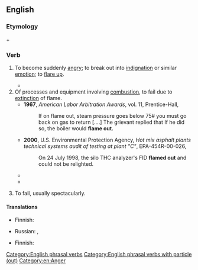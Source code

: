 {{also|flameout|flame-out}}

==English==

===Etymology===
{{m|en|flame}} + {{m|en|out}}

===Verb===
{{en-verb|*}}

# {{lb|en|now|rare}} To become suddenly [[angry]]; to break out into [[indignation]] or similar [[emotion]]; to [[flare up]]. {{defdate|from 16th c.}}
#* {{RQ:Richardson Clarissa|I|4|text=[O]n being brought home, and giving us ground to suppose he was much worse hurt than he really was, and a fever ensuing, every one '''flamed out'''; and all was laid at my door.}}
# Of processes and equipment involving [[combustion]], to fail due to [[extinction]] of flame. {{defdate|from 20th c.}}
#* '''1967''', ''American Labor Arbitration Awards'', vol. 11, Prentice-Hall,
#*: If on flame out, steam pressure goes below 75# you must go back on gas to return [....] The grievant replied that If he did so, the boiler would '''flame out.'''
#* '''2000''', U.S. Environmental Protection Agency, ''Hot mix asphalt plants technical systems audit of testing at plant "C"'', EPA-454R-00-026,
#*: On 24 July 1998, the silo THC analyzer's FID '''flamed out''' and could not be relighted.
#* {{quote-text|en|year=2004|author=Philip P. Walsh and Paul Fletcher|title=Gas Turbine Performance|page=487|passage=Restarting in flight is a very important engine capability for all aircraft, as occasionally engines do '''flame out'''.}}
#* {{quote-book|en|date=9 January 2007|author={{w|National Transportation Safety Board}}|title=Aircraft Accident Report: Crash of Pinnacle Airlines Flight 3701, Bombardier CL-600-2B19, N8396A, Jefferson City, Missouri, October 14, 2004|chapter=2.2.2 Aerodynamic Stall and Upset Event|url=https://www.ntsb.gov/investigations/AccidentReports/Reports/AAR0701.pdf|archiveurl=https://web.archive.org/web/20220315050317/https://www.ntsb.gov/investigations/AccidentReports/Reports/AAR0701.pdf|archivedate=15 March 2022|accessdate=16 June 2022|page=46|text=While the pitch angle was decreasing, a left rolling motion began, which eventually reached 82º left wing down, and the N<sub>1</sub> and fuel flow indications for both engines declined steadily to zero, indicating that both engines had '''flamed out'''. The Safety Board concludes that the upset event exposed both engines to inlet airflow disruption conditions that led to engine stalls and a complete loss of engine power.}}
# {{lb|en|figuratively}} To fail, usually spectacularly.

====Translations====
{{trans-see|flare up}}

{{trans-top|to fail due to extinction of flame}}
* Finnish: {{t+|fi|sammua}}
{{trans-mid}}
* Russian: {{t+|ru|гло́хнуть|impf}}, {{t+|ru|загло́хнуть|pf}}
{{trans-bottom}}

{{trans-top|to fail spectacularly}}
* Finnish: {{t|fi|romuttua}}
{{trans-mid}}
{{trans-bottom}}

[[Category:English phrasal verbs]]
[[Category:English phrasal verbs with particle (out)]]
[[Category:en:Anger]]